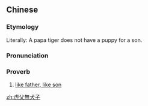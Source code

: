 {{also|虎父无犬子}}
==Chinese==
{{zh-forms|s=虎父无犬子}}

===Etymology===
Literally: A papa tiger does not have a puppy for a son.

===Pronunciation===
{{zh-pron
|m=hǔfù wú quǎnzǐ
|c=fu2 fu6 mou4 hyun2 zi2
|cat=prov
}}

===Proverb===
{{zh-proverb}}

# [[like father, like son]]

[[zh:虎父無犬子]]